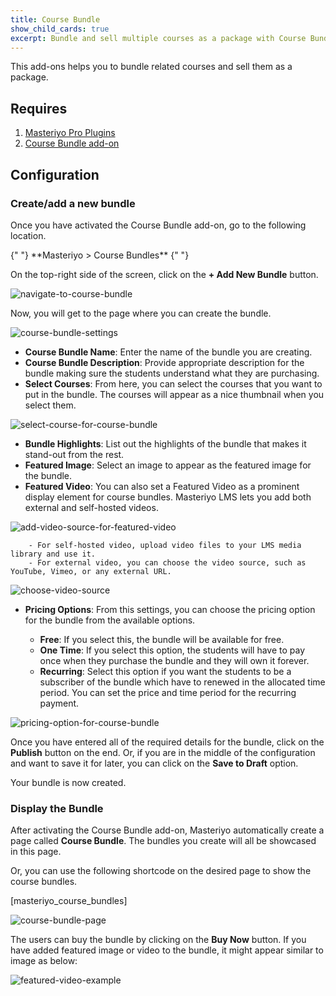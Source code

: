 ```yaml
---
title: Course Bundle
show_child_cards: true
excerpt: Bundle and sell multiple courses as a package with Course Bundle, offering learners a discounted set of related courses.
---
```


This add-ons helps you to bundle related courses and sell them as a package.

## Requires

1. [Masteriyo Pro Plugins](https://masteriyo.com/pricing/)
2. [Course Bundle add-on](https://docs.masteriyo.com/getting-started/activate-masteriyo-addons)

## Configuration

### Create/add a new bundle

Once you have activated the Course Bundle add-on, go to the following location.        

<Callout>
  {" "} 
  **Masteriyo > Course Bundles** {" "}
</Callout>

On the top-right side of the screen, click on the **+ Add New Bundle** button.

![navigate-to-course-bundle](https://github.com/user-attachments/assets/d73b99ae-c6be-42e3-a512-966c6795827d)

Now, you will get to the page where you can create the bundle.

![course-bundle-settings](https://github.com/user-attachments/assets/bda95757-f91b-40b0-b858-8e0cdfd77078)

- **Course Bundle Name**: Enter the name of the bundle you are creating.
- **Course Bundle Description**: Provide appropriate description for the bundle making sure the students understand what they are purchasing.
- **Select Courses**: From here, you can select the courses that you want to put in the bundle. The courses will appear as a nice thumbnail when you select them.

![select-course-for-course-bundle](https://github.com/user-attachments/assets/dc3082c8-96f9-424b-82e3-2d9d5f5c45f6)

- **Bundle Highlights**: List out the highlights of the bundle that makes it stand-out from the rest.
- **Featured Image**: Select an image to appear as the featured image for the bundle.        
- **Featured Video**: You can also set a Featured Video as a prominent display element for course bundles. Masteriyo LMS lets you add both external and self-hosted videos.     

![add-video-source-for-featured-video](https://github.com/user-attachments/assets/91e48007-9e31-49c3-af16-3c75f1d84598)

        - For self-hosted video, upload video files to your LMS media library and use it.        
        - For external video, you can choose the video source, such as YouTube, Vimeo, or any external URL. 

![choose-video-source](https://github.com/user-attachments/assets/04aa4692-4cc0-48b2-afe1-855dbec0ab12)

- **Pricing Options**: From this settings, you can choose the pricing option for the bundle from the available options.

  - **Free**: If you select this, the bundle will be available for free.
  - **One Time**: If you select this option, the students will have to pay once when they purchase the bundle and they will own it forever.
  - **Recurring**: Select this option if you want the students to be a subscriber of the bundle which have to renewed in the allocated time period. You can set the price and time period for the recurring payment.

 ![pricing-option-for-course-bundle](https://github.com/user-attachments/assets/5a2d4526-f7e2-4052-b69a-f83042fca9ba)

Once you have entered all of the required details for the bundle, click on the **Publish** button on the end. Or, if you are in the middle of the configuration and want to save it for later, you can click on the **Save to Draft** option.

Your bundle is now created.

### Display the Bundle

After activating the Course Bundle add-on, Masteriyo automatically create a page called **Course Bundle**. The bundles you create will all be showcased in this page.

Or, you can use the following shortcode on the desired page to show the course bundles.

[masteriyo_course_bundles]

![course-bundle-page](https://github.com/user-attachments/assets/c8405ecc-635d-4220-bf3f-3f79578fc70f)

The users can buy the bundle by clicking on the **Buy Now** button. If you have added featured image or video to the bundle, it might appear similar to image as below:

![featured-video-example](https://github.com/user-attachments/assets/5405f4a0-5f0d-4261-a373-aed698fe941a)
